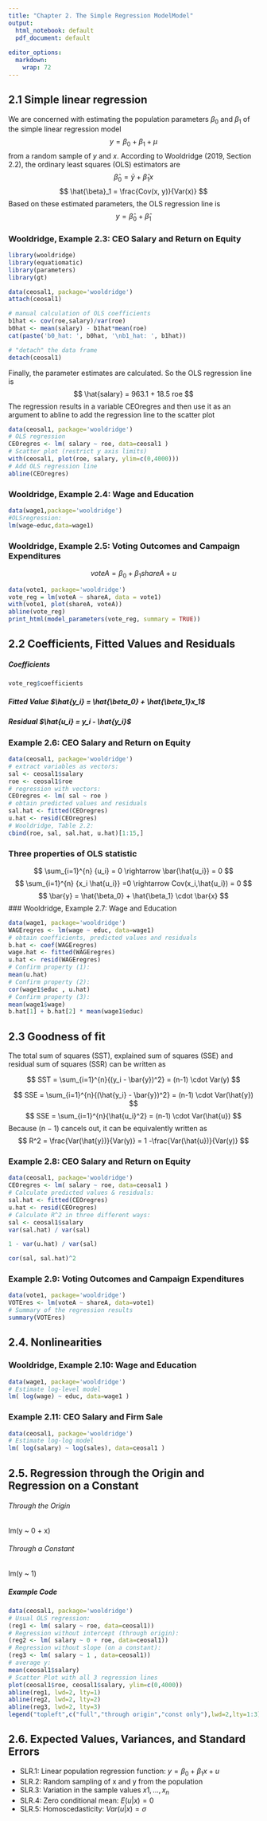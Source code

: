 ```yaml
---
title: "Chapter 2. The Simple Regression ModelModel"
output:
  html_notebook: default
  pdf_document: default
  
editor_options:
  markdown:
    wrap: 72
---
```


## 2.1 Simple linear regression

We are concerned with estimating the population parameters $β_0$ and
$β_1$ of the simple linear regression model $$
y = \beta_0 + \beta_1 + \mu
$$ from a random sample of $y$ and $x$. According to Wooldridge (2019,
Section 2.2), the ordinary least squares (OLS) estimators are $$
\hat{\beta}_0 = \bar{y} + \hat{\beta}_1x
$$ $$
\hat{\beta}_1 = \frac{Cov(x, y)}{Var(x)}
$$ Based on these estimated parameters, the OLS regression line is $$
y = \hat{\beta}_0 + \hat{\beta}_1
$$

### Wooldridge, Example 2.3: CEO Salary and Return on Equity

```r
library(wooldridge)
library(equatiomatic)
library(parameters)
library(gt)
```

```r
data(ceosal1, package='wooldridge')
attach(ceosal1)

# manual calculation of OLS coefficients
b1hat <- cov(roe,salary)/var(roe)
b0hat <- mean(salary) - b1hat*mean(roe) 
cat(paste('b0_hat: ', b0hat, '\nb1_hat: ', b1hat))

# "detach" the data frame
detach(ceosal1)
```

Finally, the parameter estimates are calculated. So the OLS regression
line is $$
\hat{salary} = 963.1 + 18.5 roe
$$ The regression results in a variable CEOregres and then use it as an
argument to abline to add the regression line to the scatter plot

```r
data(ceosal1, package='wooldridge')
# OLS regression
CEOregres <- lm( salary ~ roe, data=ceosal1 )
# Scatter plot (restrict y axis limits)
with(ceosal1, plot(roe, salary, ylim=c(0,4000)))
# Add OLS regression line
abline(CEOregres)
```

### Wooldridge, Example 2.4: Wage and Education

```r
data(wage1,package='wooldridge')
#OLSregression:
lm(wage~educ,data=wage1)
```

### Wooldridge, Example 2.5: Voting Outcomes and Campaign Expenditures

$$
voteA = \beta_0 +\beta_1 shareA + u
$$

```r
data(vote1, package='wooldridge')
vote_reg = lm(voteA ~ shareA, data = vote1)
with(vote1, plot(shareA, voteA))
abline(vote_reg)
print_html(model_parameters(vote_reg, summary = TRUE))
```

## 2.2 Coefficients, Fitted Values and Residuals

##### Coefficients

```r
vote_reg$coefficients
```

##### Fitted Value $\hat{y_i} = \hat{\beta_0} + \hat{\beta_1}x_1$

##### Residual $\hat{u_i} = y_i - \hat{y_i}$

### Example 2.6: CEO Salary and Return on Equity

```r
data(ceosal1, package='wooldridge')
# extract variables as vectors:
sal <- ceosal1$salary
roe <- ceosal1$roe
# regression with vectors:
CEOregres <- lm( sal ~ roe )
# obtain predicted values and residuals
sal.hat <- fitted(CEOregres)
u.hat <- resid(CEOregres)
# Wooldridge, Table 2.2:
cbind(roe, sal, sal.hat, u.hat)[1:15,]
```

### Three properties of OLS statistic

$$
\sum_{i=1}^{n} {u_i} = 0 \rightarrow \bar{\hat{u_i}} = 0
$$ $$
\sum_{i=1}^{n} {x_i \hat{u_i}} =0 \rightarrow Cov(x_i,\hat{u_i}) = 0
$$ $$
\bar{y} = \hat{\beta_0} + \hat{\beta_1} \cdot \bar{x}
$$ \### Wooldridge, Example 2.7: Wage and Education

```r
data(wage1, package='wooldridge')
WAGEregres <- lm(wage ~ educ, data=wage1)
# obtain coefficients, predicted values and residuals
b.hat <- coef(WAGEregres)
wage.hat <- fitted(WAGEregres)
u.hat <- resid(WAGEregres)
# Confirm property (1):
mean(u.hat)
# Confirm property (2):
cor(wage1$educ , u.hat)
# Confirm property (3):
mean(wage1$wage)
b.hat[1] + b.hat[2] * mean(wage1$educ)
```

## 2.3 Goodness of fit

The total sum of squares (SST), explained sum of squares (SSE) and
residual sum of squares (SSR) can be written as

$$
SST = \sum_{i=1}^{n}{(y_i - \bar{y})^2} = (n-1) \cdot Var(y)
$$

$$
SSE = \sum_{i=1}^{n}{(\hat{y_i} - \bar{y})^2} = (n-1) \cdot Var(\hat{y})
$$ $$
SSE = \sum_{i=1}^{n}{\hat{u_i}^2} = (n-1) \cdot Var(\hat{u})
$$ Because (n − 1) cancels out, it can be equivalently written as $$
R^2 = \frac{Var(\hat{y})}{Var(y)} = 1 -\frac{Var(\hat{u})}{Var(y)}
$$

### Example 2.8: CEO Salary and Return on Equity

```r
data(ceosal1, package='wooldridge')
CEOregres <- lm( salary ~ roe, data=ceosal1 )
# Calculate predicted values & residuals:
sal.hat <- fitted(CEOregres)
u.hat <- resid(CEOregres)
# Calculate R^2 in three different ways:
sal <- ceosal1$salary
var(sal.hat) / var(sal)

1 - var(u.hat) / var(sal)

cor(sal, sal.hat)^2
```

### Example 2.9: Voting Outcomes and Campaign Expenditures

```r
data(vote1, package='wooldridge')
VOTEres <- lm(voteA ~ shareA, data=vote1)
# Summary of the regression results
summary(VOTEres)
```

## 2.4. Nonlinearities

### Wooldridge, Example 2.10: Wage and Education

```r
data(wage1, package='wooldridge')
# Estimate log-level model
lm( log(wage) ~ educ, data=wage1 )
```

### Example 2.11: CEO Salary and Firm Sale

```r
data(ceosal1, package='wooldridge')
# Estimate log-log model
lm( log(salary) ~ log(sales), data=ceosal1 )
```

## 2.5. Regression through the Origin and Regression on a Constant

###### Through the Origin

lm(y \~ 0 + x)

###### Through a Constant

lm(y \~ 1)

##### Example Code

```r
data(ceosal1, package='wooldridge')
# Usual OLS regression:
(reg1 <- lm( salary ~ roe, data=ceosal1))
# Regression without intercept (through origin):
(reg2 <- lm( salary ~ 0 + roe, data=ceosal1))
# Regression without slope (on a constant):
(reg3 <- lm( salary ~ 1 , data=ceosal1))
# average y:
mean(ceosal1$salary)
# Scatter Plot with all 3 regression lines
plot(ceosal1$roe, ceosal1$salary, ylim=c(0,4000))
abline(reg1, lwd=2, lty=1)
abline(reg2, lwd=2, lty=2)
abline(reg3, lwd=2, lty=3)
legend("topleft",c("full","through origin","const only"),lwd=2,lty=1:3)

```

## 2.6. Expected Values, Variances, and Standard Errors

-   SLR.1: Linear population regression function: $y = β_0 + β_1x + u$
-   SLR.2: Random sampling of x and y from the population
-   SLR.3: Variation in the sample values $x1, ..., x_n$
-   SLR.4: Zero conditional mean: $E(u|x) = 0$
-   SLR.5: Homoscedasticity: $Var(u|x) = σ$
